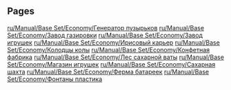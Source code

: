 
== Pages ==
[[ru/Manual/Base Set/Economy/Генератор пузырьков]]
[[ru/Manual/Base Set/Economy/Завод газировки]]
[[ru/Manual/Base Set/Economy/Завод игрушек]]
[[ru/Manual/Base Set/Economy/Ирисовый карьер]]
[[ru/Manual/Base Set/Economy/Колодцы колы]]
[[ru/Manual/Base Set/Economy/Конфетная фабрика]]
[[ru/Manual/Base Set/Economy/Лес сахарной ваты]]
[[ru/Manual/Base Set/Economy/Магазин игрушек]]
[[ru/Manual/Base Set/Economy/Сахарная шахта]]
[[ru/Manual/Base Set/Economy/Ферма батареек]]
[[ru/Manual/Base Set/Economy/Фонтаны пластика]]
